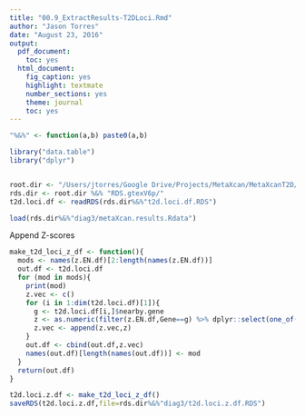 ```yaml
---
title: "00.9_ExtractResults-T2DLoci.Rmd"
author: "Jason Torres"
date: "August 23, 2016"
output:
  pdf_document:
    toc: yes
  html_document:
    fig_caption: yes
    highlight: textmate
    number_sections: yes
    theme: journal
    toc: yes
---
```



```r

"%&%" <- function(a,b) paste0(a,b) 

library("data.table")
library("dplyr")


root.dir <- "/Users/jtorres/Google Drive/Projects/MetaXcan/MetaXcanT2D/"
rds.dir <- root.dir %&% "RDS.gtexV6p/"
t2d.loci.df <- readRDS(rds.dir%&%"t2d.loci.df.RDS")

load(rds.dir%&%"diag3/metaXcan.results.Rdata")

```


Append Z-scores 


```r

make_t2d_loci_z_df <- function(){
  mods <- names(z.EN.df)[2:length(names(z.EN.df))]
  out.df <- t2d.loci.df
  for (mod in mods){
    print(mod) 
    z.vec <- c() 
    for (i in 1:dim(t2d.loci.df)[1]){
      g <- t2d.loci.df[i,]$nearby.gene
      z <- as.numeric(filter(z.EN.df,Gene==g) %>% dplyr::select(one_of(mod)))
      z.vec <- append(z.vec,z) 
    }
    out.df <- cbind(out.df,z.vec)
    names(out.df)[length(names(out.df))] <- mod
  }
  return(out.df)
}

t2d.loci.z.df <- make_t2d_loci_z_df()
saveRDS(t2d.loci.z.df,file=rds.dir%&%"diag3/t2d.loci.z.df.RDS")

```


